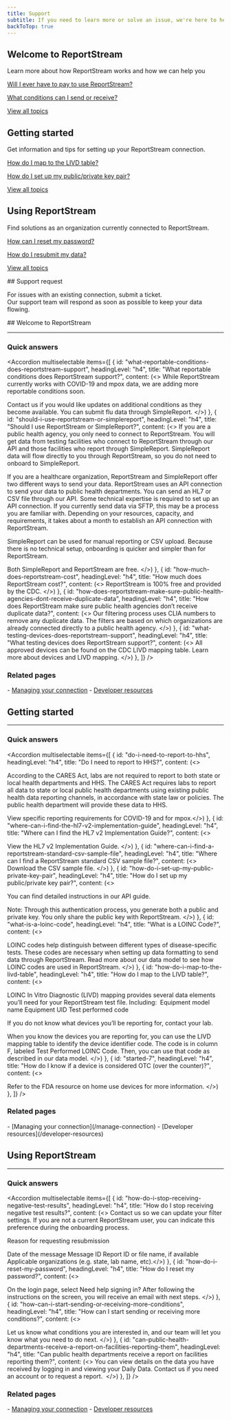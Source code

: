 ```yaml
---
title: Support
subtitle: If you need to learn more or solve an issue, we're here to help.
backToTop: true
---
```


<HeroWrapper>
<GridContainer className="usa-section">
<CardGroup>
<Card className="grid-col-fill">
<CardHeader>
    <h2 className="font-sans-lg">Welcome to ReportStream</h2>
</CardHeader>
<CardBody>
<p className="text-base">Learn more about how ReportStream works and how we can help you</p>

[Will I ever have to pay to use ReportStream?](#how-much-does-reportstream-cost)

[What conditions can I send or receive?](#what-reportable-conditions-does-reportstream-support)

[View all topics](#welcome-to-reportstream)
</CardBody>
</Card>

<Card className="grid-col-fill">
<CardHeader>
 <h2 className="font-sans-lg">Getting started</h2>
</CardHeader>
<CardBody>
<p className="text-base">Get information and tips for setting up your ReportStream connection.</p>

[How do I map to the LIVD table?](#how-do-i-map-to-the-livd-table)

[How do I set up my public/private key pair?](#how-do-i-set-up-my-public-private-key-pair)

[View all topics](#getting-started)
</CardBody>
</Card>

<Card className="grid-col-fill">
<CardHeader>
 <h2 className="font-sans-lg">Using ReportStream</h2>
</CardHeader>
<CardBody>
<p className="text-base">Find solutions as an organization currently connected to ReportStream.</p>

[How can I reset my password?](#how-can-i-reset-my-password)

[How do I resubmit my data?](#)

[View all topics](#using-reportstream)
</CardBody>
</Card>
</CardGroup>
</GridContainer>
</HeroWrapper>

<HeroWrapper className="bg-blue-5">
<GridContainer className="usa-section rs-text-align-center usa-intro">
## Support request

For issues with an existing connection, submit a ticket.<br/>
Our support team will respond as soon as possible to keep your data flowing.
</GridContainer>
</HeroWrapper>

<HeroWrapper>
<GridContainer className="usa-section usa-prose">
## Welcome to ReportStream

<hr className="rs-hr--alternate" />

<Grid row gap>
<Grid col="fill" className="usa-prose">
<h3 className="text-base">Quick answers</h3>

<Accordion multiselectable items={[
    {
        id: "what-reportable-conditions-does-reportstream-support",
        headingLevel: "h4",
        title: "What reportable conditions does ReportStream support?",
        content: (<>
While ReportStream currently works with COVID-19 and mpox data, we are adding more reportable conditions soon. 

Contact us if you would like updates on additional conditions as they become available. You can submit flu data through SimpleReport.
</>)
    },
    {
        id: "should-i-use-reportstream-or-simplereport",
        headingLevel: "h4",
        title: "Should I use ReportStream or SimpleReport?",
        content: (<>
If you are a public health agency, you only need to connect to ReportStream. You will get data from testing facilities who connect to ReportStream through our API and those facilities who report through SimpleReport. SimpleReport data will flow directly to you through ReportStream, so you do not need to onboard to SimpleReport.

If you are a healthcare organization, ReportStream and SimpleReport offer two different ways to send your data. ReportStream uses an API connection to send your data to public health departments. You can send an HL7 or CSV file through our API.  Some technical expertise is required to set up an API connection. If you currently send data via SFTP, this may be a process you are familiar with. Depending on your resources, capacity, and requirements, it takes about a month to establish an API connection with ReportStream.

SimpleReport can be used for manual reporting or CSV upload. Because there is no technical setup, onboarding is quicker and simpler than for ReportStream.

Both SimpleReport and ReportStream are free.
</>)
    },
    {
        id: "how-much-does-reportstream-cost",
        headingLevel: "h4",
        title: "How much does ReportStream cost?",
        content: (<>
ReportStream is 100% free and provided by the CDC.
</>)
    },
    {
        id: "how-does-reportstream-make-sure-public-health-agencies-dont-receive-duplicate-data",
        headingLevel: "h4",
        title: "How does ReportStream make sure public health agencies don’t receive duplicate data?",
        content: (<>
Our filtering process uses CLIA numbers to remove any duplicate data. The filters are based on which organizations are already connected directly to a public health agency.
</>)
    },
    {
        id: "what-testing-devices-does-reportstream-support",
        headingLevel: "h4",
        title: "What testing devices does ReportStream support?",
        content: (<>
All approved devices can be found on the CDC LIVD mapping table. Learn more about devices and LIVD mapping.
</>)
    },
]} />
</Grid>
<Grid col="auto">
    <CardGroup>
    <Card>
        <CardHeader>
            <h3 className="text-base">Related pages</h3>
        </CardHeader>
        <CardBody>
            - [Managing your connection](/manage-connection)
            - [Developer resources](/developer-resources)
        </CardBody>
    </Card>
    </CardGroup>
</Grid>
</Grid>

## Getting started

<hr className="rs-hr--alternate" />

<Grid row gap>
<Grid col="fill" className="usa-prose">
<h3 className="text-base">Quick answers</h3>

<Accordion multiselectable items={[
    {
        id: "do-i-need-to-report-to-hhs",
        headingLevel: "h4",
        title: "Do I need to report to HHS?",
        content: (<>

According to the CARES Act, labs are not required to report to both state or local health departments and HHS. The CARES Act requires labs to report all data to state or local public health departments using existing public health data reporting channels, in accordance with state law or policies. The public health department will provide these data to HHS. 

View specific reporting requirements for COVID-19 and for mpox.</>)
    },
    {
        id: "where-can-i-find-the-hl7-v2-implementation-guide",
        headingLevel: "h4",
        title: "Where can I find the HL7 v2 Implementation Guide?",
        content: (<>

View the HL7 v2 Implementation Guide.
</>)
    },
    {
        id: "where-can-i-find-a-reportstream-standard-csv-sample-file",
        headingLevel: "h4",
        title: "Where can I find a ReportStream standard CSV sample file?",
        content: (<>
Download the CSV sample file.
</>)
    },
    {
        id: "how-do-i-set-up-my-public-private-key-pair",
        headingLevel: "h4",
        title: "How do I set up my public/private key pair?",
        content: (<>

You can find detailed instructions in our API guide. 

Note: Through this authentication process, you generate both a public and private key. You only share the public key with ReportStream.
</>)
    },
    {
        id: "what-is-a-loinc-code",
        headingLevel: "h4",
        title: "What is a LOINC Code?",
        content: (<>

LOINC codes help distinguish between different types of disease-specific tests. These codes are necessary when setting up data formatting to send data through ReportStream. Read more about our data model to see how LOINC codes are used in ReportStream.
</>)
    },
    {
        id: "how-do-i-map-to-the-livd-table",
        headingLevel: "h4",
        title: "How do I map to the LIVD table?",
        content: (<>

LOINC In Vitro Diagnostic (LIVD) mapping provides several data elements you’ll need for your ReportStream test file. Including: 
Equipment model name
Equipment UID
Test performed code

If you do not know what devices you’ll be reporting for, contact your lab.  

When you know the devices you are reporting for, you can use the LIVD mapping table to identify the device identifier code. The code is in column F, labeled Test Performed LOINC Code. Then, you can use that code as described in our data model.
</>)
    },
    {
        id: "started-7",
        headingLevel: "h4",
        title: "How do I know if a device is considered OTC (over the counter)?",
        content: (<>

Refer to the FDA resource on home use devices for more information. </>)
    },
]} />

</Grid>
<Grid col="auto">
    <CardGroup>
    <Card>
        <CardHeader>
            <h3 className="text-base">Related pages</h3>
        </CardHeader>
        <CardBody>
            - [Managing your connection](/manage-connection)
            - [Developer resources](/developer-resources)
        </CardBody>
    </Card>
    </CardGroup>
</Grid>
</Grid>

## Using ReportStream

<hr className="rs-hr--alternate" />

<Grid row gap>
<Grid col="fill" className="usa-prose">
<h3 className="text-base">Quick answers</h3>

<Accordion multiselectable items={[
    {
        id: "how-do-i-stop-receiving-negative-test-results",
        headingLevel: "h4",
        title: "How do I stop receiving negative test results?",
        content: (<>
Contact us so we can update your filter settings. If you are not a current ReportStream user, you can indicate this preference during the onboarding process. 

Reason for requesting resubmission

Date of the message
Message ID
Report ID or file name, if available
Applicable organizations (e.g. state, lab name, etc).</>)
    },
    {
        id: "how-do-i-reset-my-password",
        headingLevel: "h4",
        title: "How do I reset my password?",
        content: (<>

On the login page, select Need help signing in? After following the instructions on the screen, you will receive an email with next steps.
</>)
    },
    {
        id: "how-can-i-start-sending-or-receiving-more-conditions",
        headingLevel: "h4",
        title: "How can I start sending or receiving more conditions?",
        content: (<>

Let us know what conditions you are interested in, and our team will let you know what you need to do next.
</>)
    },
    {
        id: "can-public-health-departments-receive-a-report-on-facilities-reporting-them",
        headingLevel: "h4",
        title: "Can public health departments receive a report on facilities reporting them?",
        content: (<>
You can view details on the data you have received by logging in and viewing your Daily Data. Contact us if you need an account or to request a report. 
</>)
    },
]} />
</Grid>
<Grid col="auto">
    <CardGroup>
    <Card>
        <CardHeader>
            <h3 className="text-base">Related pages</h3>
        </CardHeader>
        <CardBody>
            - [Managing your connection](/manage-connection)
            - [Developer resources](/developer-resources)
        </CardBody>
    </Card>
    </CardGroup>
</Grid>
</Grid>

</GridContainer>
</HeroWrapper>